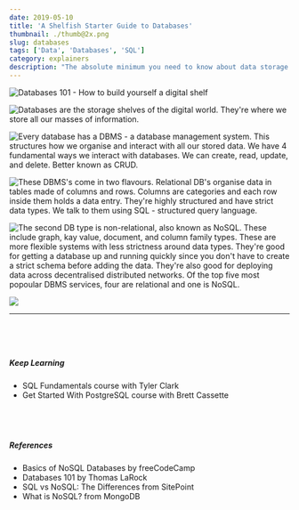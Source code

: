 ```yaml
---
date: 2019-05-10
title: 'A Shelfish Starter Guide to Databases'
thumbnail: ./thumb@2x.png
slug: databases
tags: ['Data', 'Databases', 'SQL']
category: explainers
description: "The absolute minimum you need to know about data storage."
---
```



![Databases 101 - How to build yourself a digital shelf](./DB_1.png)

![Databases are the storage shelves of the digital world. They're where we store all our masses of information.](./DB_2.png)

![Every database has a DBMS - a database management system. This structures how we organise and interact with all our stored data. We have 4 fundamental ways we interact with databases. We can create, read, update, and delete. Better known as CRUD.](./DB_3.png)

![These DBMS's come in two flavours. Relational DB's organise data in tables made of columns and rows. Columns are categories and each row inside them holds a data entry. They're highly structured and have strict data types. We talk to them using SQL - structured query language.](./DB_4.png)

![The second DB type is non-relational, also known as NoSQL. These include graph, kay value, document, and column family types. These are more flexible systems with less strictness around data types. They're good for getting a database up and running quickly since you don't have to create a strict schema before adding the data. They're also good for deploying data across decentralised distributed networks. Of the top five most popoular DBMS services, four are relational and one is NoSQL.](./DB_5.png)

![](./DB_6.png)

----

<div style="display: grid;
  grid-gap: 40px;
  grid-template-columns: repeat(auto-fill, minmax(250px, 1fr));
  align-content: center; margin-top: 60px;">

<span>

##### Keep Learning 

* <Link to="https://egghead.io/courses/sql-fundamentals?rc=272bjb">SQL Fundamentals</Link> course with Tyler Clark

* <Link to="https://egghead.io/courses/get-started-with-postgresql?rc=272bjb">Get Started With PostgreSQL</Link> course with Brett Cassette

</span>

<span>

##### References 

* <Link to="https://medium.freecodecamp.org/nosql-databases-5f6639ed9574">Basics of NoSQL Databases</Link> by freeCodeCamp

* <Link to="https://thomaslarock.com/2018/07/databases-101/">Databases 101</Link> by Thomas LaRock

* <Link to="https://www.sitepoint.com/sql-vs-nosql-differences/">SQL vs NoSQL: The Differences</Link> from SitePoint

* <Link to="https://www.mongodb.com/nosql-explained">What is NoSQL?</Link> from MongoDB

</span>

</div>